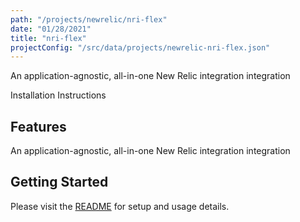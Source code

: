 ```yaml
---
path: "/projects/newrelic/nri-flex"
date: "01/28/2021"
title: "nri-flex"
projectConfig: "/src/data/projects/newrelic-nri-flex.json"
---
```


<!-- Imports must occur at the top of the file -->

An application-agnostic, all-in-one New Relic integration integration

<Link to="https://github.com/newrelic/nri-flex">Installation Instructions</Link>

## Features

An application-agnostic, all-in-one New Relic integration integration

## Getting Started

Please visit the [README](https://github.com/newrelic/nri-flex#readme) for setup and usage details.
